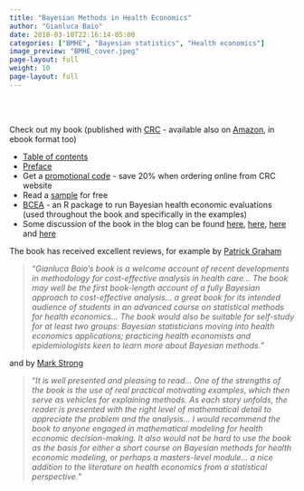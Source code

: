 ```yaml
---
title: "Bayesian Methods in Health Economics"
author: "Gianluca Baio"
date: 2018-03-10T22:16:14-05:00
categories: ["BMHE", "Bayesian statistics", "Health economics"]
image_preview: "BMHE_cover.jpeg"
page-layout: full
weight: 10
page-layout: full
---
```


<br><br>

<div style="float: right;margin-left: 50px;margin-top: -50px;margin-bottom:0px;"> 
<img src="BMHE_cover.jpeg" alt="" />
</div>

Check out my book (published with [CRC](http://www.crcpress.com/product/isbn/9781439895559;jsessionid=NK0X8neqFeNoO6zoSISl9A__) - available also on [Amazon](http://www.amazon.co.uk/Bayesian-Methods-Health-Economics-Gianluca/dp/1439895554), in ebook format too)

- [Table of contents](TableOfContent.pdf)    
- [Preface](Preface.pdf)    
- Get a [promotional code](PromoCode.pdf) - save 20% when ordering online from CRC website
- Read a [sample](Sample.pdf) for free
- [BCEA](https://gianluca.statistica.it/software/bcea) - an R package to run Bayesian health economic evaluations (used throughout the book and specifically in the examples) 
- Some discussion of the book in the blog can be found [here](https://gianluca.statistica.it/post/2012-06-13-the-next-harry-potter/), [here](https://gianluca.statistica.it/post/2012-08-06-a-bunch-of-r-and-jags-scripts/), [here](https://gianluca.statistica.it/post/2012-08-29-serendipity-again/) and [here](https://gianluca.statistica.it/post/2012-08-31-another-bunch-of-r-and-jags-scripts/)


The book has received excellent reviews, for example by [Patrick Graham](http://dx.doi.org/10.1111/anzs.12122)

> "_Gianluca Baio’s book is a welcome account of recent developments in methodology for cost-effective analysis in health care... The book may well be the first book-length account of a fully Bayesian approach to cost-effective analysis... a great book for its intended audience of students in an advanced course on statistical methods for health economics... The book would also be suitable for self-study for at least two groups: Bayesian statisticians moving into health economics applications; practicing health economists and epidemiologists keen to learn more about Bayesian methods._"

and by [Mark Strong](http://dx.doi.org/10.1080/01621459.2014.991576)

> "_It is well presented and pleasing to read... One of the strengths of the book is the use of real practical motivating examples, which then serve as vehicles for explaining methods. As each story unfolds, the reader is presented with the right level of mathematical detail to appreciate the problem and the analysis... I would recommend the book to anyone engaged in mathematical modeling for health economic decision-making. It also would not be hard to use the book as the basis for either a short course on Bayesian methods for health economic modeling, or perhaps a masters-level module... a nice addition to the literature on health economics from a statistical perspective._"

